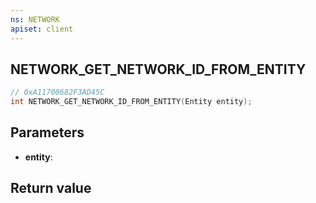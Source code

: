 ```yaml
---
ns: NETWORK
apiset: client
---
```

## NETWORK_GET_NETWORK_ID_FROM_ENTITY

```c
// 0xA11700682F3AD45C
int NETWORK_GET_NETWORK_ID_FROM_ENTITY(Entity entity);
```


## Parameters
* **entity**:

## Return value